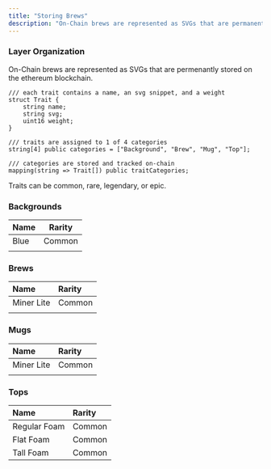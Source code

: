 ```yaml
---
title: "Storing Brews"
description: "On-Chain brews are represented as SVGs that are permanently stored on the Ethereum blockchain."
---
```


### Layer Organization

On-Chain brews are represented as SVGs that are permenantly stored on the ethereum blockchain.

```solidity
/// each trait contains a name, an svg snippet, and a weight
struct Trait { 
	string name; 
	string svg; 
	uint16 weight;
}

/// traits are assigned to 1 of 4 categories
string[4] public categories = ["Background", "Brew", "Mug", "Top"];

/// categories are stored and tracked on-chain
mapping(string => Trait[]) public traitCategories;
```

Traits can be common, rare, legendary, or epic.

### Backgrounds

| **Name** | **Rarity** |
| -------- | ---------- |
| Blue     | Common     |
|          |            |

### Brews

| **Name**   | **Rarity** |
| :--------- | :--------- |
| Miner Lite | Common     |
|            |            |

### Mugs

| **Name**   | **Rarity** |
| :--------- | :--------- |
| Miner Lite | Common     |
|            |            |

### Tops

| **Name**     | **Rarity** |
| :----------- | :--------- |
| Regular Foam | Common     |
| Flat Foam    | Common     |
| Tall Foam    | Common     |